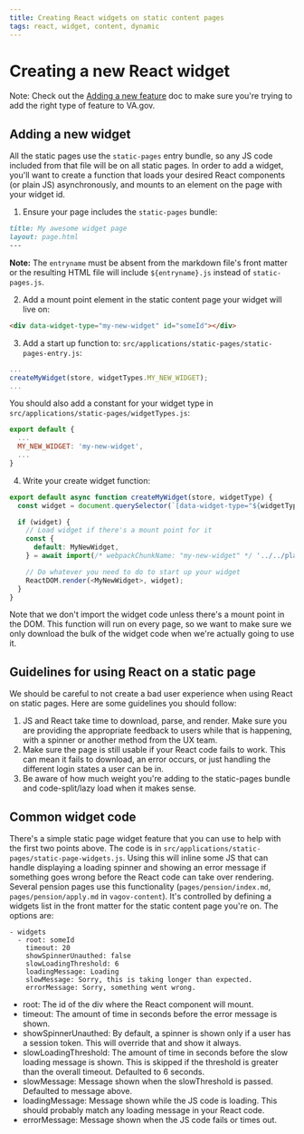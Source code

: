 ```yaml
---
title: Creating React widgets on static content pages
tags: react, widget, content, dynamic
---
```


# Creating a new React widget

Note: Check out the [Adding a new feature](/getting-started/common-tasks/new-feature) doc to make sure you're trying to add the right type of feature to VA.gov.

## Adding a new widget

All the static pages use the `static-pages` entry bundle, so any JS code included from that file will be on all static pages. In order to add a widget, you'll want to create a function that loads your desired React components (or plain JS) asynchronously, and mounts to an element on the page with your widget id.

1. Ensure your page includes the `static-pages` bundle:

```markdown
title: My awesome widget page
layout: page.html
---
```

**Note:** The `entryname` must be absent from the markdown file's front matter or the resulting HTML file will include `${entryname}.js` instead of `static-pages.js`.

2. Add a mount point element in the static content page your widget will live on:

```html
<div data-widget-type="my-new-widget" id="someId"></div>
```

3. Add a start up function to: `src/applications/static-pages/static-pages-entry.js`:

```js
...
createMyWidget(store, widgetTypes.MY_NEW_WIDGET);
...
```

You should also add a constant for your widget type in `src/applications/static-pages/widgetTypes.js`:

```js
export default {
  ...
  MY_NEW_WIDGET: 'my-new-widget',
  ...
}
```

4. Write your create widget function:

```js
export default async function createMyWidget(store, widgetType) {
  const widget = document.querySelector(`[data-widget-type="${widgetType}"]`);

  if (widget) {
    // Load widget if there's a mount point for it
    const {
      default: MyNewWidget,
    } = await import(/* webpackChunkName: "my-new-widget" */ '../../platform/site-wide/my-new-widget');

    // Do whatever you need to do to start up your widget
    ReactDOM.render(<MyNewWidget>, widget);
  }
}
```

Note that we don't import the widget code unless there's a mount point in the DOM. This function will run on every page, so we want to make sure we only download the bulk of the widget code when we're actually going to use it.

## Guidelines for using React on a static page

We should be careful to not create a bad user experience when using React on static pages. Here are some guidelines you should follow:

1. JS and React take time to download, parse, and render. Make sure you are providing the appropriate feedback to users while that is happening, with a spinner or another method from the UX team.
2. Make sure the page is still usable if your React code fails to work. This can mean it fails to download, an error occurs, or just handling the different login states a user can be in.
3. Be aware of how much weight you're adding to the static-pages bundle and code-split/lazy load when it makes sense.

## Common widget code

There's a simple static page widget feature that you can use to help with the first two points above. The code is in `src/applications/static-pages/static-page-widgets.js`. Using this will inline some JS that can handle displaying a loading spinner and showing an error message if something goes wrong before the React code can take over rendering. Several pension pages use this functionality (`pages/pension/index.md`, `pages/pension/apply.md` in `vagov-content`). It's controlled by defining a widgets list in the front matter for the static content page you're on. The options are:

```
- widgets
  - root: someId 
    timeout: 20
    showSpinnerUnauthed: false
    slowLoadingThreshold: 6
    loadingMessage: Loading
    slowMessage: Sorry, this is taking longer than expected.
    errorMessage: Sorry, something went wrong.
```

- root: The id of the div where the React component will mount.
- timeout: The amount of time in seconds before the error message is shown.
- showSpinnerUnauthed: By default, a spinner is shown only if a user has a session token. This will override that and show it always.
- slowLoadingThreshold: The amount of time in seconds before the slow loading message is shown. This is skipped if the threshold is greater than the overall timeout. Defaulted to 6 seconds.
- slowMessage: Message shown when the slowThreshold is passed. Defaulted to message above.
- loadingMessage: Message shown while the JS code is loading. This should probably match any loading message in your React code.
- errorMessage: Message shown when the JS code fails or times out.
